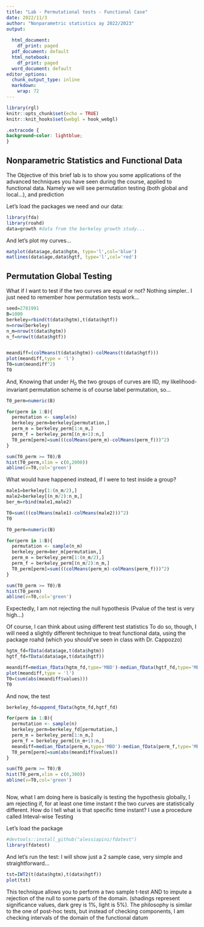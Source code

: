 ```yaml
---
title: "Lab - Permutational tests - Functional Case"
date: 2022/11/3
author: "Nonparametric statistics ay 2022/2023"
output:
  
  html_document: 
    df_print: paged
  pdf_document: default
  html_notebook: 
    df_print: paged
  word_document: default
editor_options: 
  chunk_output_type: inline
  markdown: 
    wrap: 72
---
```


```r
library(rgl)
knitr::opts_chunk$set(echo = TRUE)
knitr::knit_hooks$set(webgl = hook_webgl)
```

```css
.extracode {
background-color: lightblue;
}
```

## Nonparametric Statistics and Functional Data

The Objective of this brief lab is to show you some applications of the advanced techniques you have seen during the course, applied to functional data. Namely we will see permutation testing (both global and local...), and prediction

Let's load the packages we need and our data:

```r
library(fda)
library(roahd)
data=growth #data from the berkeley growth study...
```

And let's plot my curves...

```r
matplot(data$age,data$hgtm, type='l',col='blue')
matlines(data$age,data$hgtf, type='l',col='red')
```

## Permutation Global Testing

What if I want to test if the two curves are equal or not? Nothing simpler.. I just need to remember how permutation tests work...

```r
seed=2781991
B=1000
berkeley=rbind(t(data$hgtm),t(data$hgtf))
n=nrow(berkeley)
n_m=nrow(t(data$hgtm))
n_f=nrow(t(data$hgtf))


meandiff=(colMeans(t(data$hgtm))-colMeans(t(data$hgtf)))
plot(meandiff,type = 'l')
T0=sum(meandiff^2)
T0
```

And, Knowing that under $H_0$ the two groups of curves are IID, my likelihood-invariant permutation scheme is of course label permutation, so...

```r
T0_perm=numeric(B)

for(perm in 1:B){
  permutation <- sample(n)
  berkeley_perm=berkeley[permutation,]
  perm_m = berkeley_perm[1:n_m,] 
  perm_f = berkeley_perm[(n_m+1):n,] 
  T0_perm[perm]=sum(((colMeans(perm_m)-colMeans(perm_f)))^2)
}

sum(T0_perm >= T0)/B
hist(T0_perm,xlim = c(0,2000))
abline(v=T0,col='green')

```

What would have happened instead, if I were to test inside a group?

```r
male1=berkeley[1:(n_m/2),]
male2=berkeley[(n_m/2):n_m,]
ber_m=rbind(male1,male2)

T0=sum(((colMeans(male1)-colMeans(male2)))^2)
T0

T0_perm=numeric(B)

for(perm in 1:B){
  permutation <- sample(n_m)
  berkeley_perm=ber_m[permutation,]
  perm_m = berkeley_perm[1:(n_m/2),] 
  perm_f = berkeley_perm[(n_m/2):n_m,] 
  T0_perm[perm]=sum(((colMeans(perm_m)-colMeans(perm_f)))^2)
}

sum(T0_perm >= T0)/B
hist(T0_perm)
abline(v=T0,col='green')
```

Expectedly, I am not rejecting the null hypothesis (Pvalue of the test is very high...)


Of course, I can think about using different test statistics
To do so, though, I will need a slightly different technique to treat functional data, using the package roahd (which you should've seen in class with Dr. Cappozzo)



```r
hgtm_fd=fData(data$age,t(data$hgtm))
hgtf_fd=fData(data$age,t(data$hgtf))

meandiff=median_fData(hgtm_fd,type='MBD')-median_fData(hgtf_fd,type='MBD')
plot(meandiff,type = 'l')
T0=(sum(abs(meandiff$values)))
T0
```
And now, the test

```r
berkeley_fd=append_fData(hgtm_fd,hgtf_fd)

for(perm in 1:B){
  permutation <- sample(n)
  berkeley_perm=berkeley_fd[permutation,]
  perm_m = berkeley_perm[1:n_m,] 
  perm_f = berkeley_perm[(n_m+1):n,] 
  meandiff=median_fData(perm_m,type='MBD')-median_fData(perm_f,type='MBD')
  T0_perm[perm]=sum(abs(meandiff$values))
}

sum(T0_perm >= T0)/B
hist(T0_perm,xlim = c(0,300))
abline(v=T0,col='green')



```


Now, what I am doing here is basically is testing the hypothesis globally, I am rejecting if, for at least one time instant $t$ the two curves are statistically different.
How do I tell what is that specific time instant? I use a procedure called Inteval-wise Testing

Let's load the package

```r
#devtools::install_github("alessiapini/fdatest")
library(fdatest)
```

And let's run the test: I will show just a 2 sample case, very simple and straightforward...

```r

tst=IWT2(t(data$hgtm),t(data$hgtf))
plot(tst)

```

This technique allows you to perform a two sample t-test AND to impute a rejection of the null to some parts of the domain. (shadings represent significance values, dark grey is 1%, light is 5%).
The philosophy is similar to the one of post-hoc tests, but instead of checking components, I am checking intervals of the domain of the functional datum